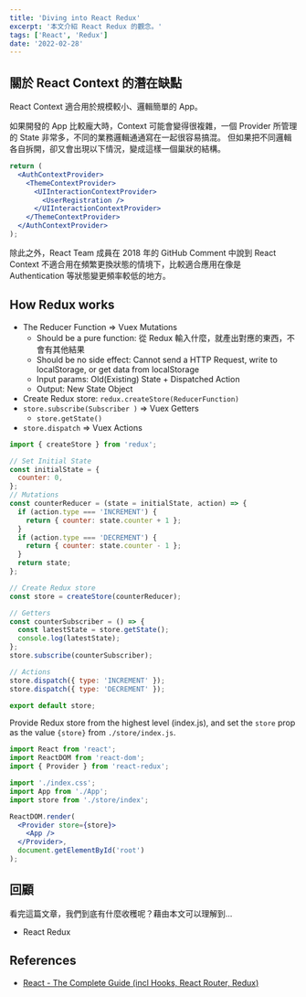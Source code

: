 ```yaml
---
title: 'Diving into React Redux'
excerpt: '本文介紹 React Redux 的觀念。'
tags: ['React', 'Redux']
date: '2022-02-28'
---
```


## 關於 React Context 的潛在缺點

React Context 適合用於規模較小、邏輯簡單的 App。

如果開發的 App 比較龐大時，Context 可能會變得很複雜，一個 Provider 所管理的 State 非常多，不同的業務邏輯通通寫在一起很容易搞混。
但如果把不同邏輯各自拆開，卻又會出現以下情況，變成這樣一個巢狀的結構。

```jsx
return (
  <AuthContextProvider>
    <ThemeContextProvider>
      <UIInteractionContextProvider>
        <UserRegistration />
      </UIInteractionContextProvider>
    </ThemeContextProvider>
  </AuthContextProvider>
);
```

除此之外，React Team 成員在 2018 年的 GitHub Comment 中說到 React Context 不適合用在頻繁更換狀態的情境下，比較適合應用在像是 Authentication 等狀態變更頻率較低的地方。

## How Redux works

- The Reducer Function => Vuex Mutations
  - Should be a pure function: 從 Redux 輸入什麼，就產出對應的東西，不會有其他結果
  - Should be no side effect: Cannot send a HTTP Request, write to localStorage, or get data from localStorage
  - Input params: Old(Existing) State + Dispatched Action
  - Output: New State Object
- Create Redux store: `redux.createStore(ReducerFunction)`
- `store.subscribe(Subscriber )` => Vuex Getters
  - `store.getState()`
- `store.dispatch` => Vuex Actions

```jsx
import { createStore } from 'redux';

// Set Initial State
const initialState = {
  counter: 0,
};
// Mutations
const counterReducer = (state = initialState, action) => {
  if (action.type === 'INCREMENT') {
    return { counter: state.counter + 1 };
  }
  if (action.type === 'DECREMENT') {
    return { counter: state.counter - 1 };
  }
  return state;
};

// Create Redux store
const store = createStore(counterReducer);

// Getters
const counterSubscriber = () => {
  const latestState = store.getState();
  console.log(latestState);
};
store.subscribe(counterSubscriber);

// Actions
store.dispatch({ type: 'INCREMENT' });
store.dispatch({ type: 'DECREMENT' });

export default store;
```

Provide Redux store from the highest level (index.js), and set the `store` prop as the value `{store}` from `./store/index.js`.

```jsx
import React from 'react';
import ReactDOM from 'react-dom';
import { Provider } from 'react-redux';

import './index.css';
import App from './App';
import store from './store/index';

ReactDOM.render(
  <Provider store={store}>
    <App />
  </Provider>,
  document.getElementById('root')
);
```

## 回顧

看完這篇文章，我們到底有什麼收穫呢？藉由本文可以理解到…

- React Redux

## References

- [React - The Complete Guide (incl Hooks, React Router, Redux)](https://www.udemy.com/course/react-the-complete-guide-incl-redux/)
